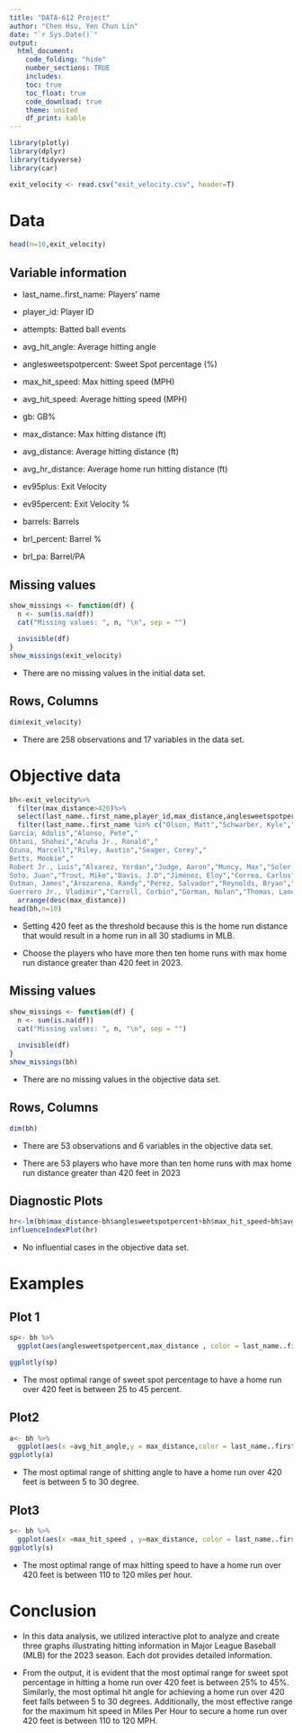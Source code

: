 ---
title: "DATA-612 Project"
author: "Chen Hsu, Yen Chun Lin"
date: "`r Sys.Date()`"
output:
  html_document:
    code_folding: "hide"
    number_sections: TRUE
    includes:
    toc: true
    toc_float: true
    code_download: true
    theme: united
    df_print: kable
---

```{r setup, include=FALSE}
library(plotly)
library(dplyr)
library(tidyverse)
library(car)
```

```{r}
exit_velocity <- read.csv("exit_velocity.csv", header=T)
```

# Data
```{r}
head(n=10,exit_velocity)
```

## Variable information

- last_name..first_name: Players' name

- player_id: Player ID

- attempts: Batted ball events

- avg_hit_angle: Average hitting angle

- anglesweetspotpercent: Sweet Spot percentage (%)

- max_hit_speed: Max hitting speed (MPH)

- avg_hit_speed: Average hitting speed (MPH)

- gb: GB%

- max_distance: Max hitting distance (ft)

- avg_distance: Average hitting distance (ft)

- avg_hr_distance: Average home run hitting distance (ft)

- ev95plus: Exit Velocity

- ev95percent: Exit Velocity %

- barrels: Barrels

- brl_percent: Barrel %

- brl_pa: Barrel/PA


## Missing values
```{r}
show_missings <- function(df) {
  n <- sum(is.na(df))
  cat("Missing values: ", n, "\n", sep = "")
  
  invisible(df)
}
show_missings(exit_velocity)
```

- There are no missing values in the initial data set.

## Rows, Columns
```{r}
dim(exit_velocity)
```

- There are 258 observations and 17 variables in the data set.

# Objective data
```{r}
bh<-exit_velocity%>%
  filter(max_distance>420)%>%
  select(last_name..first_name,player_id,max_distance,anglesweetspotpercent,avg_hit_angle,max_hit_speed)%>%
  filter(last_name..first_name %in% c("Olson, Matt","Schwarber, Kyle","	
García, Adolis","Alonso, Pete","	
Ohtani, Shohei","Acuña Jr., Ronald","	
Ozuna, Marcell","Riley, Austin","Seager, Corey","	
Betts, Mookie","	
Robert Jr., Luis","Alvarez, Yordan","Judge, Aaron","Muncy, Max","Soler, Jorge","	
Soto, Juan","Trout, Mike","Davis, J.D","Jiménez, Eloy","Correa, Carlos","Harris II, Michael","Pham, Tommy","Varsho, Daulton","Jones, Nolan","Bohm, Alec","Taylor, Michael A.","Murphy, Sean","Duvall, Adam","Bell, Josh","Suárez, Eugenio","Abreu, José","Langeliers, Shea","Steer, Spencer","	
Outman, James","Arozarena, Randy","Perez, Salvador","Reynolds, Bryan","Casas, Triston","Stanton, Giancarlo","Kepler, Max","Nimmo, Brandon","Ramírez, José","Alvarez, Francisco","Siri, Jose","Goldschmidt, Paul","Bellinger, Cody","Morel, Christopher","Arenado, Nolan","Suwinski, Jack","	
Guerrero Jr., Vladimir","Carroll, Corbin","Gorman, Nolan","Thomas, Lane","Turner, Trea","Witt Jr., Bobby","Henderson, Gunnar","Rooker, Brent","Raleigh, Cal","Machado, Manny","Santander, Anthony","Tucker, Kyle","Freeman, Freddie",""))%>%
  arrange(desc(max_distance))
head(bh,n=10)
```

- Setting 420 feet as the threshold because this is the home run distance that would result in a home run in all 30 stadiums in MLB.

- Choose the players who have more then ten home runs with max home run distance greater than 420 feet in 2023.


## Missing values
```{r}
show_missings <- function(df) {
  n <- sum(is.na(df))
  cat("Missing values: ", n, "\n", sep = "")
  
  invisible(df)
}
show_missings(bh)
```

- There are no missing values in the objective data set.

## Rows, Columns
```{r}
dim(bh)
```

- There are 53 observations and 6 variables in the objective data set.

- There are 53 players who have more than ten home runs with max home run distance greater than 420 feet in 2023


## Diagnostic Plots
```{r}
hr<-lm(bh$max_distance~bh$anglesweetspotpercent+bh$max_hit_speed+bh$avg_hit_angle)
influenceIndexPlot(hr)
```

- No influential cases in the objective data set.


# Examples

## Plot 1
```{r}
sp<- bh %>%
  ggplot(aes(anglesweetspotpercent,max_distance , color = last_name..first_name)) + geom_point() + theme_bw()+ggtitle("Sweet Spot v.s. Max Home Run Distance")+labs(x="Sweet Spot Percentage", y="Max Home Run Disatance")

ggplotly(sp)
```

- The most optimal range of sweet spot percentage to have a home run over 420 feet is between 25 to 45 percent.

## Plot2
```{r}
a<- bh %>%
  ggplot(aes(x =avg_hit_angle,y = max_distance,color = last_name..first_name)) +geom_point() +theme_bw()+ggtitle("Hit Angle v.s. Max Home Run Distance")+labs(x="Hit Angle", y="Max Home Run Disatance")
ggplotly(a)
```

- The most optimal range of shitting angle to have a home run over 420 feet is between 5 to 30 degree.

## Plot3
```{r}
s<- bh %>%
  ggplot(aes(x =max_hit_speed , y=max_distance, color = last_name..first_name)) +geom_point() +theme_bw()+ggtitle("Max Hit Speed v.s. Max Home Run Distance")+labs(x="Max Hit Speed", y="Max Home Run Disatance")
ggplotly(s)
```

- The most optimal range of max hitting speed to have a home run over 420 feet is between 110 to 120 miles per hour.


# Conclusion

- In this data analysis, we utilized interactive plot to analyze and create three graphs illustrating hitting information in Major League Baseball (MLB) for the 2023 season. Each dot provides detailed information. 

- From the output, it is evident that the most optimal range for sweet spot percentage in hitting a home run over 420 feet is between 25% to 45%. Similarly, the most optimal hit angle for achieving a home run over 420 feet falls between 5 to 30 degrees. Additionally, the most effective range for the maximum hit speed in Miles Per Hour to secure a home run over 420 feet is between 110 to 120 MPH.


